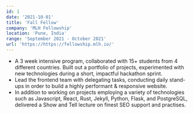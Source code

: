 ```yaml
---
id: 1
date: '2021-10-01'
title: 'Fall Fellow'
company: 'MLH Fellowship'
location: 'Pune, India'
range: 'September 2021 - October 2021'
url: 'https://https://fellowship.mlh.io/'
---
```


- A 3 week intensive program, collaborated with 15+ students from 4 different
  countries. Built out a portfolio of projects, experimented with new
  technologies during a short, impactful hackathon sprint.
- Lead the frontend team with delegating tasks, conducting daily stand-ups in
  order to build a highly performant & responsive website.
- In addition to working on projects employing a variety of technologies such as
  Javascript, React, Rust, Jekyll, Python, Flask, and PostgreSQL, delivered a
  Show and Tell lecture on finest SEO support and practises.
